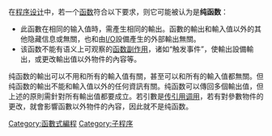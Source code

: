 {{unreferenced|time=2016-05-23T15:01:30+00:00}}
在[[程序设计|程序设计]]中，若一个[[子程序#函數|函数]]符合以下要求，则它可能被认为是'''纯函数'''：
*此函數在相同的输入值時，需產生相同的輸出。函數的輸出和輸入值以外的其他隐藏信息或{{le|程式狀態|State (computer science)|狀態}}無關，也和由[[I/O|I/O]]設備產生的外部輸出無關。
*该函数不能有语义上可观察的[[函数副作用|函数副作用]]，诸如“触发事件”，使輸出設備輸出，或更改輸出值以外物件的內容等。

纯函数的輸出可以不用和所有的輸入值有關，甚至可以和所有的輸入值都無關。但纯函数的輸出不能和輸入值以外的任何資訊有關。纯函数可以傳回多個輸出值，但上述的原則需針對所有輸出值都要成立。若引數是[[求值策略#传引用调用|传引用调用]]，若有對參數物件的更改，就會影響函數以外物件的內容，因此就不是纯函数。

{{计算机小作品}}
[[Category:函數式編程|Category:函數式編程]]
[[Category:子程序|Category:子程序]]